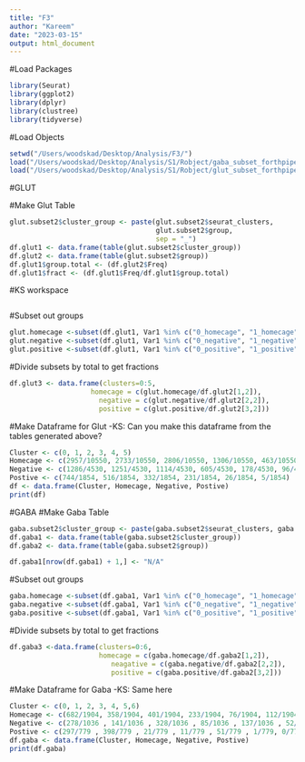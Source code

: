 ```yaml
---
title: "F3"
author: "Kareem"
date: "2023-03-15"
output: html_document
---
```


#Load Packages
```r
library(Seurat)
library(ggplot2)
library(dplyr)
library(clustree)
library(tidyverse)
```
#Load Objects
```r
setwd("/Users/woodskad/Desktop/Analysis/F3/")
load("/Users/woodskad/Desktop/Analysis/S1/Robject/gaba_subset_forthpipe_03142023.RData")
load("/Users/woodskad/Desktop/Analysis/S1/Robject/glut_subset_forthpipe_11102022.RData")
```
#GLUT

#Make Glut Table 
```r
glut.subset2$cluster_group <- paste(glut.subset2$seurat_clusters, 
                                    glut.subset2$group, 
                                    sep = "_")
df.glut1 <- data.frame(table(glut.subset2$cluster_group))
df.glut2 <- data.frame(table(glut.subset2$group))
df.glut1$group.total <- (df.glut2$Freq)
df.glut1$fract <- (df.glut1$Freq/df.glut1$group.total)
```
#KS workspace
```r

```

#Subset out groups 
```r
glut.homecage <-subset(df.glut1, Var1 %in% c("0_homecage", "1_homecage","2_homecage", "3_homecage", "4_homecage", "5_homecage"))
glut.negative <-subset(df.glut1, Var1 %in% c("0_negative", "1_negative","2_negative", "3_negative", "4_negative", "5_negative"))
glut.positive <-subset(df.glut1, Var1 %in% c("0_positive", "1_positive","2_positive", "3_positive", "4_positive", "5_positive"))
```

#Divide subsets by total to get fractions
```r
df.glut3 <- data.frame(clusters=0:5,
                    homecage = c(glut.homecage/df.glut2[1,2]),
                      negative = c(glut.negative/df.glut2[2,2]),
                      positive = c(glut.positive/df.glut2[3,2]))

```


#Make Dataframe for Glut
-KS: Can you make this dataframe from the tables generated above? 
```r
Cluster <- c(0, 1, 2, 3, 4, 5)
Homecage <- c(2957/10550, 2733/10550, 2806/10550, 1306/10550, 463/10550, 285/10550)
Negative <- c(1286/4530, 1251/4530, 1114/4530, 605/4530, 178/4530, 96/4530)
Postive <- c(744/1854, 516/1854, 332/1854, 231/1854, 26/1854, 5/1854)
df <- data.frame(Cluster, Homecage, Negative, Postive)
print(df)
```

#GABA
#Make Gaba Table 
```r
gaba.subset2$cluster_group <- paste(gaba.subset2$seurat_clusters, gaba.subset2$group, sep = "_")
df.gaba1 <- data.frame(table(gaba.subset2$cluster_group))
df.gaba2 <- data.frame(table(gaba.subset2$group))

df.gaba1[nrow(df.gaba1) + 1,] <- "N/A"


```

#Subset out groups 
```r
gaba.homecage <-subset(df.gaba1, Var1 %in% c("0_homecage", "1_homecage","2_homecage", "3_homecage", "4_homecage", "5_homecage", "6_homecage"))
gaba.negative <-subset(df.gaba1, Var1 %in% c("0_negative", "1_negative","2_negative", "3_negative", "4_negative", "5_negative", "6_negative"))
gaba.positive <-subset(df.gaba1, Var1 %in% c("0_positive", "1_positive","2_positive", "3_positive", "4_positive", "5_positive"))
```

#Divide subsets by total to get fractions
```r
df.gaba3 <-data.frame(clusters=0:6,
                      homecage = c(gaba.homecage/df.gaba2[1,2]),
                         neagative = c(gaba.negative/df.gaba2[2,2]),
                         positive = c(gaba.positive/df.gaba2[3,2]))

```


#Make Dataframe for Gaba
-KS: Same here
```r
Cluster <- c(0, 1, 2, 3, 4, 5,6)
Homecage <- c(682/1904, 358/1904, 401/1904, 233/1904, 76/1904, 112/1904, 42/1904 )
Negative <- c(278/1036 , 141/1036 , 328/1036 , 85/1036 , 137/1036 , 52/1036, 15/1036)
Postive <- c(297/779 , 398/779 , 21/779 , 11/779 , 51/779 , 1/779, 0/779)
df.gaba <- data.frame(Cluster, Homecage, Negative, Postive)
print(df.gaba)
```
